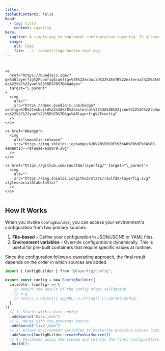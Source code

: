 ```yaml
---
title: ''
tableOfContents: false
head:
  - tag: title
    content: Layerfig
hero:
  tagline: A simple way to implement configuration layering. It allows you to define multiple configuration sources, which are then merged into a single, type-safe configuration object.
  image:
    alt: logo
    file: ../../assets/logo-bottom-text.svg
---
```


<nav style="display: flex; gap: 8px; flex-wrap: wrap; justify-content: center;">
    <a href="https://www.npmjs.com/package/@layerfig/config" target="\_parent">
      <img alt="" src="https://img.shields.io/npm/dm/@layerfig/config.svg" />
    </a>

    <a
      href="https://bundlejs.com/?q=%40layerfig%2Fconfig&config=%7B%22esbuild%22%3A%7B%22external%22%3A%5B%22json5%22%2C%22lodash-es%22%2C%22yaml%22%5D%7D%7D&badge="
      target="\_parent"
    >
      <img
        alt=""
        src="https://deno.bundlejs.com/badge?config=%7B%22esbuild%22%3A%7B%22external%22%3A%5B%22json5%22%2C%22lodash-es%22%2C%22yaml%22%5D%7D%7D&q=%40layerfig%2Fconfig"
      />
    </a>

    <a href="#badge">
      <img
        alt="semantic-release"
        src="https://img.shields.io/badge/%20%20%F0%9F%93%A6%F0%9F%9A%80-semantic--release-e10079.svg"
      />
    </a>

    <a href="https://github.com/raulfdm/layerfig/" target="\_parent">
      <img
        alt=""
        src="https://img.shields.io/github/stars/raulfdm/layerfig.svg?style=social&label=Star"
      />
    </a>
  </nav>

## How It Works

When you invoke `ConfigBuilder`, you can access your environment's configuration from two primary sources:

1. **File-based** – Define your configuration in JSON/JSON5 or YAML files.
2. **Environment variables** – Override configurations dynamically. This is useful for pre-built containers that require specific values at runtime.

Since the configuration follows a cascading approach, the final result depends on the order in which sources are added.

```ts
import { ConfigBuilder } from "@layerfig/config";

export const config = new ConfigBuilder({
  validate: (config) => {
    // return the result of the config after validation
    // e.g.
    // return z.object({ appURL: z.string() }).parse(config)
  },
})
  // 1. Starts with a base config
  .addSource("base.json")
  // 2. Merge with the previous source
  .addSource("live.json")
  // 3. Allows environment variables to overwrite previous values (optional)
  .addSource(ConfigBuilder.createEnvVarSource())
  // 4. Validates using the schema and returns the final configuration
  .build();
```
